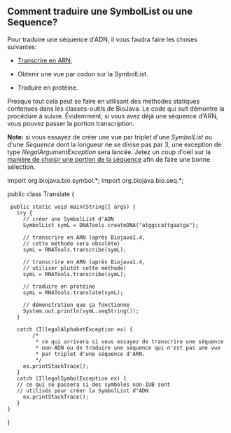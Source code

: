 == Comment traduire une SymbolList ou une Sequence? ==

Pour traduire une séquence d'ADN, il vous faudra faire les choses suivantes:

* [[BioJava:CookbookFrench:Sequence:Transcribe|Transcrire en ARN]];

* Obtenir une vue par codon sur la SymbolList.

* Traduire en protéine.

Presque tout cela peut se faire en utilisant des méthodes statiques contenues dans les classes-outils de BioJava. Le code qui suit démontre la procédure à suivre. Évidemment, si vous avez déjà une séquence d'ARN, vous pouvez passer la portion transcription.

'''Note:''' si vous essayez de créer une vue par triplet d'une ''SymbolList'' ou d'une ''Sequence'' dont la longueur ne se divise pas par 3, une exception de type ''IllegalArgumentException'' sera lancée. Jetez un coup d'oeil sur la [[BioJava:CookbookFrench:Sequence:SubSequence|manière de choisir une portion de la séquence]] afin de faire une bonne sélection.

<java>
import org.biojava.bio.symbol.*;
import org.biojava.bio.seq.*;


public class Translate {
  public static void main(String[] args) {
    try {
      // créer une SymbolList d'ADN
      SymbolList symL = DNATools.createDNA("atggccattgaatga");

      // transcrire en ARN (après Biojava1.4,
      // cette méthode sera obsolète) 
      symL = RNATools.transcribe(symL);
	  
      // transcrire en ARN (après Biojava1.4,
      // utiliser plutôt cette méthode) 
      symL = RNATools.transcribe(symL);

      // traduire en protéine
      symL = RNATools.translate(symL);

      // démonstration que ça fonctionne
      System.out.println(symL.seqString());
    }

    catch (IllegalAlphabetException ex) {
         /* 
          * ce qui arrivera si vous essayez de transcrire une séquence
          * non-ADN ou de traduire une séquence qui n'est pas une vue 
          * par triplet d'une séquence d'ARN.
          */
      ex.printStackTrace();
    }
    catch (IllegalSymbolException ex) {
    // ce qui se passera si des symboles non-IUB sont 
    // utilisés pour créer la SymbolList d"ADN
      ex.printStackTrace();
    }
 }
}
</java>